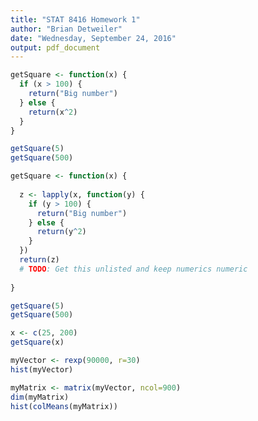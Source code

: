 ```yaml
---
title: "STAT 8416 Homework 1"
author: "Brian Detweiler"
date: "Wednesday, September 24, 2016"
output: pdf_document
---
```



```r

getSquare <- function(x) {
  if (x > 100) {
    return("Big number") 
  } else {
    return(x^2)
  }
}

getSquare(5)
getSquare(500)

```


```r

getSquare <- function(x) {
  
  z <- lapply(x, function(y) {
    if (y > 100) {
      return("Big number")
    } else {
      return(y^2)
    }
  })
  return(z)
  # TODO: Get this unlisted and keep numerics numeric
  
}

getSquare(5)
getSquare(500)

x <- c(25, 200)
getSquare(x)

```

```r
myVector <- rexp(90000, r=30)
hist(myVector)

myMatrix <- matrix(myVector, ncol=900)
dim(myMatrix)
hist(colMeans(myMatrix))

```
